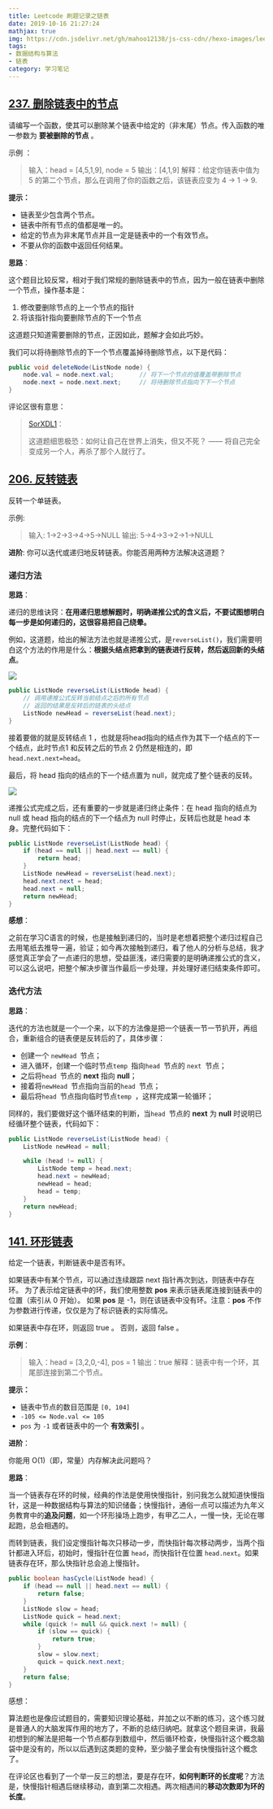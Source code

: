 ```yaml
---
title: Leetcode 刷题记录之链表
date: 2019-10-16 21:27:24
mathjax: true
img: https://cdn.jsdelivr.net/gh/mahoo12138/js-css-cdn//hexo-images/leecode.png
tags: 
- 数据结构与算法
- 链表
category: 学习笔记
---
```


## [237. 删除链表中的节点](https://leetcode-cn.com/problems/delete-node-in-a-linked-list/)

请编写一个函数，使其可以删除某个链表中给定的（非末尾）节点。传入函数的唯一参数为 **要被删除的节点** 。

示例 ：


> 输入：head = [4,5,1,9], node = 5
> 输出：[4,1,9]
> 解释：给定你链表中值为 5 的第二个节点，那么在调用了你的函数之后，该链表应变为 4 -> 1 -> 9.

**提示：**

- 链表至少包含两个节点。
- 链表中所有节点的值都是唯一的。
- 给定的节点为非末尾节点并且一定是链表中的一个有效节点。
- 不要从你的函数中返回任何结果。

**思路**：

这个题目比较反常，相对于我们常规的删除链表中的节点，因为一般在链表中删除一个节点，操作基本是：

1. 修改要删除节点的上一个节点的指针
2. 将该指针指向要删除节点的下一个节点

这道题只知道需要删除的节点，正因如此，题解才会如此巧妙。

我们可以将待删除节点的下一个节点覆盖掉待删除节点，以下是代码：

```java
public void deleteNode(ListNode node) {
    node.val = node.next.val;		// 将下一个节点的值覆盖带删除节点
    node.next = node.next.next;		// 将待删除节点指向下下一个节点
}
```

评论区很有意思：

> [SorXDL1](https://leetcode-cn.com/u/wcfairytale/)：
>
> 这道题细思极恐：如何让自己在世界上消失，但又不死？ —— 将自己完全变成另一个人，再杀了那个人就行了。

## [206. 反转链表](https://leetcode-cn.com/problems/reverse-linked-list/)

反转一个单链表。

示例:

> 输入: 1->2->3->4->5->NULL
> 输出: 5->4->3->2->1->NULL

**进阶**:
你可以迭代或递归地反转链表。你能否用两种方法解决这道题？

### 递归方法

**思路**：

递归的思维诀窍：**在用递归思想解题时，明确递推公式的含义后，不要试图想明白每一步是如何递归的，这很容易把自己绕晕。**

例如，这道题，给出的解法方法也就是递推公式，是`reverseList()`，我们需要明白这个方法的作用是什么：**根据头结点把拿到的链表进行反转，然后返回新的头结点**。

![](https://cdn.jsdelivr.net/gh/mahoo12138/js-css-cdn//hexo-images/study/algorithm/20210424111352.png)

```java
public ListNode reverseList(ListNode head) {
    // 调用递推公式反转当前结点之后的所有节点
    // 返回的结果是反转后的链表的头结点
    ListNode newHead = reverseList(head.next);
}
```

接着要做的就是反转结点 1 ，也就是将head指向的结点作为其下一个结点的下一个结点，此时节点1 和反转之后的节点 2 仍然是相连的，即`head.next.next=head`。

最后，将 head 指向的结点的下一个结点置为 null，就完成了整个链表的反转。

![](https://cdn.jsdelivr.net/gh/mahoo12138/js-css-cdn//hexo-images/study/algorithm/20210424112113.png)

递推公式完成之后，还有重要的一步就是递归终止条件：在 head 指向的结点为 null 或 head 指向的结点的下一个结点为 null 时停止，反转后也就是 head 本身。完整代码如下：

```java
public ListNode reverseList(ListNode head) {
    if (head == null || head.next == null) {
        return head;
    }
    ListNode newHead = reverseList(head.next);
    head.next.next = head;
    head.next = null;
    return newHead;
}
```

**感想**：

之前在学习C语言的时候，也是接触到递归的，当时是老想着把整个递归过程自己去用笔纸去推导一遍，验证；如今再次接触到递归，看了他人的分析与总结，我才感觉真正学会了一点递归的思想，受益匪浅，递归需要的是明确递推公式的含义，可以这么说吧，把整个解决步骤当作最后一步处理，并处理好递归结束条件即可。

### 迭代方法

**思路**：

迭代的方法也就是一个一个来，以下的方法像是把一个链表一节一节扒开，再组合，重新组合的链表便是反转后的了，具体步骤：

+ 创建一个 `newHead `节点；
+ 进入循环，创建一个临时节点`temp `指向`head `节点的 `next `节点；
+ 之后将`head `节点的 **next** 指向 **null**；
+ 接着将`newHead `节点指向当前的`head `节点；
+ 最后将`head `节点指向临时节点`temp `，这样完成第一轮循环；

同样的，我们要做好这个循环结束的判断，当`head `节点的 **next** 为 **null** 时说明已经循环整个链表，代码如下：

```java
public ListNode reverseList(ListNode head) {
    ListNode newHead = null;

    while (head != null) {
        ListNode temp = head.next;
        head.next = newHead;
        newHead = head;
        head = temp;
    }
    return newHead;
}
```

##  [141. 环形链表](https://leetcode-cn.com/problems/linked-list-cycle/)

给定一个链表，判断链表中是否有环。

如果链表中有某个节点，可以通过连续跟踪 next 指针再次到达，则链表中存在环。 为了表示给定链表中的环，我们使用整数 **pos** 来表示链表尾连接到链表中的位置（索引从 0 开始）。 如果 **pos** 是 -1，则在该链表中没有环。注意：**pos** 不作为参数进行传递，仅仅是为了标识链表的实际情况。

如果链表中存在环，则返回 true 。 否则，返回 false 。

**示例**：

> 输入：head = [3,2,0,-4], pos = 1
> 输出：true
> 解释：链表中有一个环，其尾部连接到第二个节点。

**提示：**

- 链表中节点的数目范围是 `[0, 104]`
- `-105 <= Node.val <= 105`
- `pos` 为 `-1` 或者链表中的一个 **有效索引** 。

**进阶**：

你能用 O(1)（即，常量）内存解决此问题吗？

**思路**：

当一个链表存在环的时候，经典的作法是使用快慢指针，别问我怎么就知道快慢指针，这是一种数据结构与算法的知识储备；快慢指针，通俗一点可以描述为九年义务教育中的**追及问题**，如一个环形操场上跑步，有甲乙二人，一慢一快，无论在哪起跑，总会相遇的。

而转到链表，我们设定慢指针每次只移动一步，而快指针每次移动两步，当两个指针都进入环后，初始时，慢指针在位置 `head`，而快指针在位置 `head.next`。如果链表存在环，那么快指针总会追上慢指针。

```java
public boolean hasCycle(ListNode head) {
    if (head == null || head.next == null) {
        return false;
    }
    ListNode slow = head;
    ListNode quick = head.next;
    while (quick != null && quick.next != null) {
        if (slow == quick) {
            return true;
        }
        slow = slow.next;
        quick = quick.next.next;
    }
    return false;
}
```

感想：

算法题也是像应试题目的，需要知识理论基础，并加之以不断的练习，这个练习就是普通人的大脑发挥作用的地方了，不断的总结归纳吧。就拿这个题目来讲，我最初想到的解法是把每一个节点都存到数组中，然后循环检查，快慢指针这个概念脑袋中是没有的，所以以后遇到这类题的变种，至少脑子里会有快慢指针这个概念了。

在评论区也看到了一个举一反三的想法，要是存在环，**如何判断环的长度呢**？方法是，快慢指针相遇后继续移动，直到第二次相遇。两次相遇间的**移动次数即为环的长度**。

